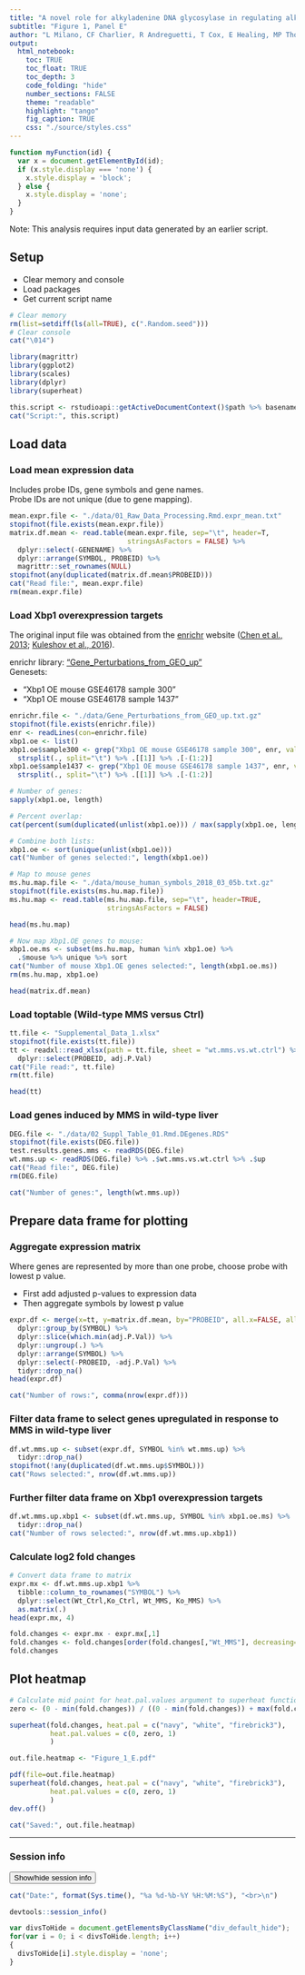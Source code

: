 ```yaml
---
title: "A novel role for alkyladenine DNA glycosylase in regulating alkylation-induced ER stress"
subtitle: "Figure 1, Panel E"
author: "L Milano, CF Charlier, R Andreguetti, T Cox, E Healing, MP Thomé, RM Elliott, JY Masson, LD Samson, JY Masson, G Lenz, JAP Henriques, A Nohturfft and LB Meira"
output:
  html_notebook:
    toc: TRUE
    toc_float: TRUE
    toc_depth: 3
    code_folding: "hide"
    number_sections: FALSE
    theme: "readable"
    highlight: "tango"
    fig_caption: TRUE
    css: "./source/styles.css"
---
```


```js
function myFunction(id) {
  var x = document.getElementById(id);
  if (x.style.display === 'none') {
    x.style.display = 'block';
  } else {
    x.style.display = 'none';
  }
}
```

<div class="comments">
Note: This analysis requires input data generated by an earlier script.
</div>

## Setup  

* Clear memory and console  
* Load packages  
* Get current script name  


```r
# Clear memory
rm(list=setdiff(ls(all=TRUE), c(".Random.seed")))
# Clear console
cat("\014")
```

```r
library(magrittr)
library(ggplot2)
library(scales)
library(dplyr)
library(superheat)
```


```r
this.script <- rstudioapi::getActiveDocumentContext()$path %>% basename
cat("Script:", this.script)
```

## Load data  
### Load mean expression data  
Includes probe IDs, gene symbols and gene names.  
Probe IDs are not unique (due to gene mapping).  

```r
mean.expr.file <- "./data/01_Raw_Data_Processing.Rmd.expr_mean.txt"
stopifnot(file.exists(mean.expr.file))
matrix.df.mean <- read.table(mean.expr.file, sep="\t", header=T,
                             stringsAsFactors = FALSE) %>% 
  dplyr::select(-GENENAME) %>% 
  dplyr::arrange(SYMBOL, PROBEID) %>% 
  magrittr::set_rownames(NULL)
stopifnot(any(duplicated(matrix.df.mean$PROBEID)))
cat("Read file:", mean.expr.file)
rm(mean.expr.file)
```


### Load Xbp1 overexpression targets  

The original input file was obtained from the [enrichr](https://maayanlab.cloud/Enrichr/) website ([Chen et al., 2013](https://pubmed.ncbi.nlm.nih.gov/23586463/); [Kuleshov et al., 2016](https://pubmed.ncbi.nlm.nih.gov/27141961/)).

enrichr library: ["Gene_Perturbations_from_GEO_up"](https://maayanlab.cloud/Enrichr/#stats)  
Genesets:  

* "Xbp1 OE mouse GSE46178 sample 300"  
* "Xbp1 OE mouse GSE46178 sample 1437"  


```r
enrichr.file <- "./data/Gene_Perturbations_from_GEO_up.txt.gz"
stopifnot(file.exists(enrichr.file))
enr <- readLines(con=enrichr.file)
xbp1.oe <- list()
xbp1.oe$sample300 <- grep("Xbp1 OE mouse GSE46178 sample 300", enr, value=T) %>% 
  strsplit(., split="\t") %>% .[[1]] %>% .[-(1:2)]
xbp1.oe$sample1437 <- grep("Xbp1 OE mouse GSE46178 sample 1437", enr, value=T) %>% 
  strsplit(., split="\t") %>% .[[1]] %>% .[-(1:2)]
```


```r
# Number of genes:
sapply(xbp1.oe, length)
```


```r
# Percent overlap:  
cat(percent(sum(duplicated(unlist(xbp1.oe))) / max(sapply(xbp1.oe, length))))
```

  
```r
# Combine both lists:
xbp1.oe <- sort(unique(unlist(xbp1.oe)))
cat("Number of genes selected:", length(xbp1.oe))
```


```r
# Map to mouse genes
ms.hu.map.file <- "./data/mouse_human_symbols_2018_03_05b.txt.gz"
stopifnot(file.exists(ms.hu.map.file))
ms.hu.map <- read.table(ms.hu.map.file, sep="\t", header=TRUE,
                        stringsAsFactors = FALSE)
```

```r
head(ms.hu.map)
```


```r
# Now map Xbp1.OE genes to mouse:
xbp1.oe.ms <- subset(ms.hu.map, human %in% xbp1.oe) %>% 
  .$mouse %>% unique %>% sort
cat("Number of mouse Xbp1.OE genes selected:", length(xbp1.oe.ms))
rm(ms.hu.map, xbp1.oe)
```


```r
head(matrix.df.mean)
```

### Load toptable (Wild-type MMS versus Ctrl)  
```r
tt.file <- "Supplemental_Data_1.xlsx"
stopifnot(file.exists(tt.file))
tt <- readxl::read_xlsx(path = tt.file, sheet = "wt.mms.vs.wt.ctrl") %>% 
  dplyr::select(PROBEID, adj.P.Val)
cat("File read:", tt.file)
rm(tt.file)
```

```r
head(tt)
```

### Load genes induced by MMS in wild-type liver  
```r
DEG.file <- "./data/02_Suppl_Table_01.Rmd.DEgenes.RDS"
stopifnot(file.exists(DEG.file))
test.results.genes.mms <- readRDS(DEG.file)
wt.mms.up <- readRDS(DEG.file) %>% .$wt.mms.vs.wt.ctrl %>% .$up
cat("Read file:", DEG.file)
rm(DEG.file)
```

```r
cat("Number of genes:", length(wt.mms.up))
```



## Prepare data frame for plotting  
### Aggregate expression matrix  
Where genes are represented by more than one probe, choose probe with lowest p value.  

* First add adjusted p-values to expression data  
* Then aggregate symbols by lowest p value  

```r
expr.df <- merge(x=tt, y=matrix.df.mean, by="PROBEID", all.x=FALSE, all.y=TRUE) %>% 
  dplyr::group_by(SYMBOL) %>% 
  dplyr::slice(which.min(adj.P.Val)) %>% 
  dplyr::ungroup(.) %>% 
  dplyr::arrange(SYMBOL) %>% 
  dplyr::select(-PROBEID, -adj.P.Val) %>% 
  tidyr::drop_na()
head(expr.df)
```

```r
cat("Number of rows:", comma(nrow(expr.df)))
```


### Filter data frame to select genes upregulated in response to MMS in wild-type liver  
```r
df.wt.mms.up <- subset(expr.df, SYMBOL %in% wt.mms.up) %>% 
  tidyr::drop_na()
stopifnot(!any(duplicated(df.wt.mms.up$SYMBOL)))
cat("Rows selected:", nrow(df.wt.mms.up))
```

### Further filter data frame on Xbp1 overexpression targets  
```r
df.wt.mms.up.xbp1 <- subset(df.wt.mms.up, SYMBOL %in% xbp1.oe.ms) %>%
  tidyr::drop_na()
cat("Number of rows selected:", nrow(df.wt.mms.up.xbp1))
```


### Calculate log2 fold changes  
```r
# Convert data frame to matrix
expr.mx <- df.wt.mms.up.xbp1 %>% 
  tibble::column_to_rownames("SYMBOL") %>% 
  dplyr::select(Wt_Ctrl,Ko_Ctrl, Wt_MMS, Ko_MMS) %>% 
  as.matrix(.)
head(expr.mx, 4)
```


```r
fold.changes <- expr.mx - expr.mx[,1]
fold.changes <- fold.changes[order(fold.changes[,"Wt_MMS"], decreasing=TRUE),]
fold.changes
```


## Plot heatmap  
```r
# Calculate mid point for heat.pal.values argument to superheat function
zero <- (0 - min(fold.changes)) / ((0 - min(fold.changes)) + max(fold.changes))
```


```r
superheat(fold.changes, heat.pal = c("navy", "white", "firebrick3"),
          heat.pal.values = c(0, zero, 1)
          )
```

```r
out.file.heatmap <- "Figure_1_E.pdf"

pdf(file=out.file.heatmap)
superheat(fold.changes, heat.pal = c("navy", "white", "firebrick3"),
          heat.pal.values = c(0, zero, 1)
          )
dev.off()
```

```r
cat("Saved:", out.file.heatmap)
```


<hr>

### Session info  

<button class="button" onclick="myFunction('DIV_5')">Show/hide session info</button>
<div id="DIV_5" class="div_default_hide">

```r
cat("Date:", format(Sys.time(), "%a %d-%b-%Y %H:%M:%S"), "<br>\n")
```

```r
devtools::session_info()
```
</div>
  
```js
var divsToHide = document.getElementsByClassName("div_default_hide");
for(var i = 0; i < divsToHide.length; i++)
{
  divsToHide[i].style.display = 'none';
}
```



